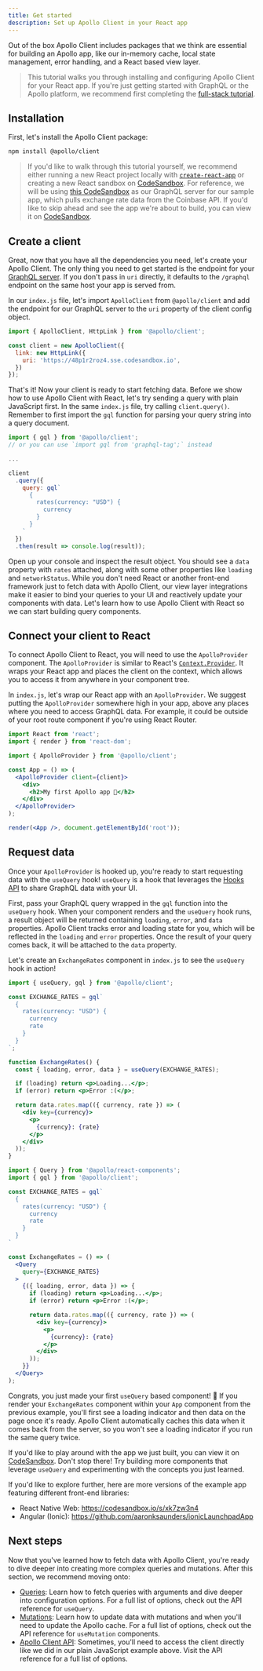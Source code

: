```yaml
---
title: Get started
description: Set up Apollo Client in your React app
---
```



Out of the box Apollo Client includes packages that we think are essential for building an Apollo app, like our in-memory cache, local state management, error handling, and a React based view layer.

> This tutorial walks you through installing and configuring Apollo Client
> for your React app. If you're just getting started with GraphQL or the Apollo
> platform, we recommend first completing the [full-stack tutorial](https://www.apollographql.com/docs/tutorial/introduction/).

## Installation

First, let's install the Apollo Client package:

```bash
npm install @apollo/client
```

> If you'd like to walk through this tutorial yourself, we recommend either running a new React project locally with [`create-react-app`](https://reactjs.org/docs/create-a-new-react-app.html) or creating a new React sandbox on [CodeSandbox](https://codesandbox.io/). For reference, we will be using [this CodeSandbox](https://codesandbox.io/s/48p1r2roz4) as our GraphQL server for our sample app, which pulls exchange rate data from the Coinbase API. If you'd like to skip ahead and see the app we're about to build, you can view it on [CodeSandbox](https://codesandbox.io/s/nn9y2wzyw4).

## Create a client

Great, now that you have all the dependencies you need, let's create your Apollo Client. The only thing you need to get started is the endpoint for your [GraphQL server](https://codesandbox.io/s/48p1r2roz4). If you don't pass in `uri` directly, it defaults to the `/graphql` endpoint on the same host your app is served from.

In our `index.js` file, let's import `ApolloClient` from `@apollo/client` and add the endpoint for our GraphQL server to the `uri` property of the client config object.

```js
import { ApolloClient, HttpLink } from '@apollo/client';

const client = new ApolloClient({
  link: new HttpLink({
    uri: 'https://48p1r2roz4.sse.codesandbox.io',
  })
});
```

That's it! Now your client is ready to start fetching data. Before we show how to use Apollo Client with React, let's try sending a query with plain JavaScript first. In the same `index.js` file, try calling `client.query()`. Remember to first import the `gql` function for parsing your query string into a query document.

```js
import { gql } from '@apollo/client';
// or you can use `import gql from 'graphql-tag';` instead

...

client
  .query({
    query: gql`
      {
        rates(currency: "USD") {
          currency
        }
      }
    `
  })
  .then(result => console.log(result));
```

Open up your console and inspect the result object. You should see a `data` property with `rates` attached, along with some other properties like `loading` and `networkStatus`. While you don't need React or another front-end framework just to fetch data with Apollo Client, our view layer integrations make it easier to bind your queries to your UI and reactively update your components with data. Let's learn how to use Apollo Client with React so we can start building query components.

## Connect your client to React

To connect Apollo Client to React, you will need to use the `ApolloProvider` component. The `ApolloProvider` is similar to React's [`Context.Provider`](https://reactjs.org/docs/context.html#contextprovider). It wraps your React app and places the client on the context, which allows you to access it from anywhere in your component tree.

In `index.js`, let's wrap our React app with an `ApolloProvider`. We suggest putting the `ApolloProvider` somewhere high in your app, above any places where you need to access GraphQL data. For example, it could be outside of your root route component if you're using React Router.

```jsx
import React from 'react';
import { render } from 'react-dom';

import { ApolloProvider } from '@apollo/client';

const App = () => (
  <ApolloProvider client={client}>
    <div>
      <h2>My first Apollo app 🚀</h2>
    </div>
  </ApolloProvider>
);

render(<App />, document.getElementById('root'));
```

## Request data

Once your `ApolloProvider` is hooked up, you're ready to start requesting data with the `useQuery` hook! `useQuery` is a hook that leverages the [Hooks API](https://reactjs.org/docs/hooks-intro.html) to share GraphQL data with your UI.

First, pass your GraphQL query wrapped in the `gql` function into the `useQuery` hook. When your component renders and the `useQuery` hook runs, a result object will be returned containing `loading`, `error`, and `data` properties. Apollo Client tracks error and loading state for you, which will be reflected in the `loading` and `error` properties. Once the result of your query comes back, it will be attached to the `data` property.

Let's create an `ExchangeRates` component in `index.js` to see the `useQuery` hook in action!

<MultiCodeBlock>
<div data-language="Hooks (JavaScript)">

```jsx
import { useQuery, gql } from '@apollo/client';

const EXCHANGE_RATES = gql`
  {
    rates(currency: "USD") {
      currency
      rate
    }
  }
`;

function ExchangeRates() {
  const { loading, error, data } = useQuery(EXCHANGE_RATES);

  if (loading) return <p>Loading...</p>;
  if (error) return <p>Error :(</p>;

  return data.rates.map(({ currency, rate }) => (
    <div key={currency}>
      <p>
        {currency}: {rate}
      </p>
    </div>
  ));
}
```

</div>
<div data-language="Render Props (JavaScript)">

```jsx
import { Query } from '@apollo/react-components';
import { gql } from '@apollo/client';

const EXCHANGE_RATES = gql`
  {
    rates(currency: "USD") {
      currency
      rate
    }
  }
`

const ExchangeRates = () => (
  <Query
    query={EXCHANGE_RATES}
  >
    {({ loading, error, data }) => {
      if (loading) return <p>Loading...</p>;
      if (error) return <p>Error :(</p>;

      return data.rates.map(({ currency, rate }) => (
        <div key={currency}>
          <p>
            {currency}: {rate}
          </p>
        </div>
      ));
    }}
  </Query>
);
```

</div>
</MultiCodeBlock>

Congrats, you just made your first `useQuery` based component! 🎉 If you render your `ExchangeRates` component within your `App` component from the previous example, you'll first see a loading indicator and then data on the page once it's ready. Apollo Client automatically caches this data when it comes back from the server, so you won't see a loading indicator if you run the same query twice.

If you'd like to play around with the app we just built, you can view it on [CodeSandbox](https://codesandbox.io/s/nn9y2wzyw4). Don't stop there! Try building more components that leverage `useQuery` and experimenting with the concepts you just learned.

If you'd like to explore further, here are more versions of the example app featuring different front-end libraries:

- React Native Web: https://codesandbox.io/s/xk7zw3n4
- Angular (Ionic): https://github.com/aaronksaunders/ionicLaunchpadApp

## Next steps

Now that you've learned how to fetch data with Apollo Client, you're ready to dive deeper into creating more complex queries and mutations. After this section, we recommend moving onto:

- [Queries](/data/queries/): Learn how to fetch queries with arguments and dive deeper into configuration options. For a full list of options, check out the API reference for `useQuery`.
- [Mutations](/data/mutations/): Learn how to update data with mutations and when you'll need to update the Apollo cache. For a full list of options, check out the API reference for `useMutation` components.
- [Apollo Client API](/api/core/): Sometimes, you'll need to access the client directly like we did in our plain JavaScript example above. Visit the API reference for a full list of options.
